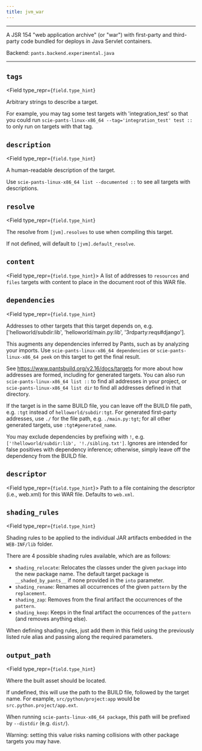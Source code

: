 ```yaml
---
title: jvm_war
---
```



---

A JSR 154 &quot;web application archive&quot; (or &quot;war&quot;) with first-party and third-party code bundled for deploys in Java Servlet containers.

Backend: <span className="color--primary">`pants.backend.experimental.java`</span>

---

<span className={styles.options}>

## `tags`

<Field
    type_repr={`field.type_hint`}
>
Arbitrary strings to describe a target.

For example, you may tag some test targets with &#x27;integration_test&#x27; so that you could run `scie-pants-linux-x86_64 --tag='integration_test' test ::` to only run on targets with that tag.

</Field>

## `description`

<Field
    type_repr={`field.type_hint`}
>
A human-readable description of the target.

Use `scie-pants-linux-x86_64 list --documented ::` to see all targets with descriptions.

</Field>

## `resolve`

<Field
    type_repr={`field.type_hint`}
>
The resolve from `[jvm].resolves` to use when compiling this target.

If not defined, will default to `[jvm].default_resolve`.

</Field>

## `content`

<Field type_repr={`field.type_hint`}>
  A list of addresses to `resources` and `files` targets with content to place
  in the document root of this WAR file.
</Field>

## `dependencies`

<Field
    type_repr={`field.type_hint`}
>
Addresses to other targets that this target depends on, e.g. [&#x27;helloworld/subdir:lib&#x27;, &#x27;helloworld/main.py:lib&#x27;, &#x27;3rdparty:reqs#django&#x27;].

This augments any dependencies inferred by Pants, such as by analyzing your imports. Use `scie-pants-linux-x86_64 dependencies` or `scie-pants-linux-x86_64 peek` on this target to get the final result.

See https://www.pantsbuild.org/v2.16/docs/targets for more about how addresses are formed, including for generated targets. You can also run `scie-pants-linux-x86_64 list ::` to find all addresses in your project, or `scie-pants-linux-x86_64 list dir` to find all addresses defined in that directory.

If the target is in the same BUILD file, you can leave off the BUILD file path, e.g. `:tgt` instead of `helloworld/subdir:tgt`. For generated first-party addresses, use `./` for the file path, e.g. `./main.py:tgt`; for all other generated targets, use `:tgt#generated_name`.

You may exclude dependencies by prefixing with `!`, e.g. `['!helloworld/subdir:lib', '!./sibling.txt']`. Ignores are intended for false positives with dependency inference; otherwise, simply leave off the dependency from the BUILD file.

</Field>

## `descriptor`

<Field type_repr={`field.type_hint`}>
  Path to a file containing the descriptor (i.e., web.xml) for this WAR file.
  Defaults to `web.xml`.
</Field>

## `shading_rules`

<Field
    type_repr={`field.type_hint`}
>
Shading rules to be applied to the individual JAR artifacts embedded in the `WEB-INF/lib` folder.

There are 4 possible shading rules available, which are as follows:

- `shading_relocate`: Relocates the classes under the given `package` into the new package name. The default target package is `__shaded_by_pants__` if none provided in the `into` parameter.
- `shading_rename`: Renames all occurrences of the given `pattern` by the `replacement`.
- `shading_zap`: Removes from the final artifact the occurrences of the `pattern`.
- `shading_keep`: Keeps in the final artifact the occurrences of the `pattern` (and removes anything else).

When defining shading rules, just add them in this field using the previously listed rule alias and passing along the required parameters.

</Field>

## `output_path`

<Field
    type_repr={`field.type_hint`}
>
Where the built asset should be located.

If undefined, this will use the path to the BUILD file, followed by the target name. For example, `src/python/project:app` would be `src.python.project/app.ext`.

When running `scie-pants-linux-x86_64 package`, this path will be prefixed by `--distdir` (e.g. `dist/`).

Warning: setting this value risks naming collisions with other package targets you may have.

</Field>

</span>
